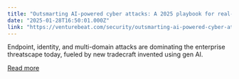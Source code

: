 ```yaml
---
title: "Outsmarting AI-powered cyber attacks: A 2025 playbook for real-time endpoint defense"
date: "2025-01-28T16:50:01.000Z"
link: "https://venturebeat.com/security/outsmarting-ai-powered-cyber-attacks-endpoint-defense-2025/"
---
```


Endpoint, identity, and multi-domain attacks are dominating the enterprise threatscape today, fueled by new tradecraft invented using gen AI.

[Read more](https://venturebeat.com/security/outsmarting-ai-powered-cyber-attacks-endpoint-defense-2025/)

